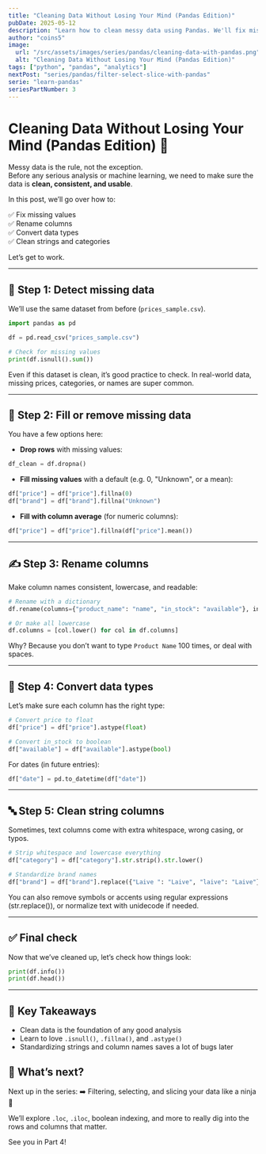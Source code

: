 ```yaml
---
title: "Cleaning Data Without Losing Your Mind (Pandas Edition)"
pubDate: 2025-05-12
description: "Learn how to clean messy data using Pandas. We'll fix missing values, rename columns, convert data types, and prepare our dataset for analysis."
author: "coins5"
image:
  url: "/src/assets/images/series/pandas/cleaning-data-with-pandas.png"
  alt: "Cleaning Data Without Losing Your Mind (Pandas Edition)"
tags: ["python", "pandas", "analytics"]
nextPost: "series/pandas/filter-select-slice-with-pandas"
serie: "learn-pandas"
seriesPartNumber: 3
---
```


# Cleaning Data Without Losing Your Mind (Pandas Edition) 🧼

Messy data is the rule, not the exception.  
Before any serious analysis or machine learning, we need to make sure the data is **clean, consistent, and usable**.

In this post, we’ll go over how to:

✅ Fix missing values  
✅ Rename columns  
✅ Convert data types  
✅ Clean strings and categories

Let’s get to work.

---

## 🧹 Step 1: Detect missing data

We’ll use the same dataset from before (`prices_sample.csv`).

```python
import pandas as pd

df = pd.read_csv("prices_sample.csv")

# Check for missing values
print(df.isnull().sum())
```

Even if this dataset is clean, it’s good practice to check. In real-world data, missing prices, categories, or names are super common.

---

## 💊 Step 2: Fill or remove missing data

You have a few options here:

- **Drop rows** with missing values:

```python
df_clean = df.dropna()
```

- **Fill missing values** with a default (e.g. 0, "Unknown", or a mean):

```python
df["price"] = df["price"].fillna(0)
df["brand"] = df["brand"].fillna("Unknown")
```

- **Fill with column average** (for numeric columns):

```python
df["price"] = df["price"].fillna(df["price"].mean())
```

---

## ✍️ Step 3: Rename columns

Make column names consistent, lowercase, and readable:

```python
# Rename with a dictionary
df.rename(columns={"product_name": "name", "in_stock": "available"}, inplace=True)

# Or make all lowercase
df.columns = [col.lower() for col in df.columns]
```

Why? Because you don’t want to type `Product Name` 100 times, or deal with spaces.

---

## 🔢 Step 4: Convert data types

Let’s make sure each column has the right type:

```python
# Convert price to float
df["price"] = df["price"].astype(float)

# Convert in_stock to boolean
df["available"] = df["available"].astype(bool)
```

For dates (in future entries):

```python
df["date"] = pd.to_datetime(df["date"])
```

---

## 🔤 Step 5: Clean string columns

Sometimes, text columns come with extra whitespace, wrong casing, or typos.

```python
# Strip whitespace and lowercase everything
df["category"] = df["category"].str.strip().str.lower()

# Standardize brand names
df["brand"] = df["brand"].replace({"Laive ": "Laive", "laive": "Laive"})
```

You can also remove symbols or accents using regular expressions (str.replace()), or normalize text with unidecode if needed.

---

## ✅ Final check

Now that we’ve cleaned up, let’s check how things look:

```python
print(df.info())
print(df.head())
```

---

## 🧠 Key Takeaways

- Clean data is the foundation of any good analysis
- Learn to love `.isnull()`, `.fillna()`, and `.astype()`
- Standardizing strings and column names saves a lot of bugs later

## 📌 What’s next?

Next up in the series:
➡️ Filtering, selecting, and slicing your data like a ninja 🥷

We’ll explore `.loc`, `.iloc`, boolean indexing, and more to really dig into the rows and columns that matter.

See you in Part 4!
